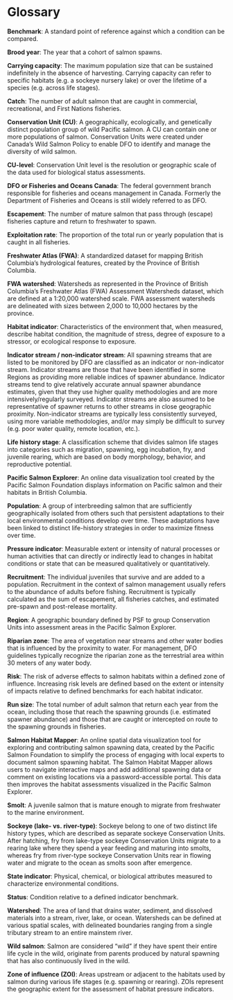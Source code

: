 # Glossary {#glossary .unnumbered}

**Benchmark**: A standard point of reference against which a condition can be compared. 

**Brood year**: The year that a cohort of salmon spawns.

**Carrying capacity**: The maximum population size that can be sustained indefinitely in the absence of harvesting. Carrying capacity can refer to specific habitats (e.g. a sockeye nursery lake) or over the lifetime of a species (e.g. across life stages). 

**Catch**: The number of adult salmon that are caught in commercial, recreational, and First Nations fisheries. 

**Conservation Unit (CU)**: A geographically, ecologically, and genetically distinct population group of wild Pacific salmon. A CU can contain one or more populations of salmon. Conservation Units were created under Canada’s Wild Salmon Policy to enable DFO to identify and manage the diversity of wild salmon.

**CU-level**: Conservation Unit level is the resolution or geographic scale of the data used for biological status assessments. 

**DFO or Fisheries and Oceans Canada**: The federal government branch  responsible for fisheries and oceans management in Canada. Formerly the Department of Fisheries and Oceans is still widely referred to as DFO. 

**Escapement**: The number of mature salmon that pass through (escape) fisheries capture and return to freshwater to spawn. 

**Exploitation rate**: The proportion of the total run or yearly population that is caught in all fisheries. 

**Freshwater Atlas (FWA)**: A standardized dataset for mapping British Columbia’s hydrological features, created by the Province of British Columbia. 

**FWA watershed**: Watersheds as represented in the Province of British Columbia’s Freshwater Atlas (FWA) Assessment Watersheds dataset, which are defined at a 1:20,000 watershed scale. FWA assessment watersheds are delineated with sizes between 2,000 to 10,000 hectares by the province. 

**Habitat indicator**: Characteristics of the environment that, when measured, describe habitat condition, the magnitude of stress, degree of exposure to a stressor, or ecological response to exposure. 

**Indicator stream / non-indicator stream**: All spawning streams that are listed to be monitored by DFO are classified as an indicator or non-indicator stream. Indicator streams are those that have been identified in some Regions as providing more reliable indices of spawner abundance. Indicator streams tend to give relatively accurate annual spawner abundance estimates, given that they use higher quality methodologies and are more intensively/regularly surveyed. Indicator streams are also assumed to be representative of spawner returns to other streams in close geographic proximity. Non-indicator streams are typically less consistently surveyed, using more variable methodologies, and/or may simply be difficult to survey (e.g. poor water quality, remote location, etc.).

**Life history stage**: A classification scheme that divides salmon life stages into categories such as migration, spawning, egg incubation, fry, and juvenile rearing, which are based on body morphology, behavior, and reproductive potential.

**Pacific Salmon Explorer**: An online data visualization tool created by the Pacific Salmon Foundation displays information on Pacific salmon and their habitats in British Columbia. 

**Population**: A group of interbreeding salmon that are sufficiently geographically isolated from others such that persistent adaptations to their local environmental conditions develop over time. These adaptations have been linked to distinct life-history strategies in order to maximize fitness over time. 

**Pressure indicator**: Measurable extent or intensity of natural processes or human activities that can directly or indirectly lead to changes in habitat conditions or state that can be measured qualitatively or quantitatively. 

**Recruitment**: The individual juveniles that survive and are added to a population. Recruitment in the context of salmon management usually refers to the abundance of adults before fishing. Recruitment is typically calculated as the sum of escapement, all fisheries catches, and estimated pre-spawn and post-release mortality. 

**Region**: A geographic boundary defined by PSF to group Conservation Units into assessment areas in the Pacific Salmon Explorer.

**Riparian zone**: The area of vegetation near streams and other water bodies that is influenced by the proximity to water. For management, DFO guidelines typically recognize the riparian zone as the terrestrial area within 30 meters of any water body.

**Risk**: The risk of adverse effects to salmon habitats within a defined zone of influence. Increasing risk levels are defined based on the extent or intensity of impacts relative to defined benchmarks for each habitat indicator.

**Run size**: The total number of adult salmon that return each year from the ocean, including those that reach the spawning grounds (i.e. estimated spawner abundance) and those that are caught or intercepted on route to the spawning grounds in fisheries. 

**Salmon Habitat Mapper**: An online spatial data visualization tool for exploring and contributing salmon spawning data, created by the Pacific Salmon Foundation to simplify the process of engaging with local experts to document salmon spawning habitat. The Salmon Habitat Mapper allows users to navigate interactive maps and add additional spawning data or comment on existing locations via a password-accessible portal. This data then improves the habitat assessments visualized in the Pacific Salmon Explorer. 

**Smolt**: A juvenile salmon that is mature enough to migrate from freshwater to the marine environment. 

**Sockeye (lake- vs. river-type)**: Sockeye belong to one of two distinct life history types, which are described as separate sockeye Conservation Units. After hatching, fry from lake-type sockeye Conservation Units migrate to a rearing lake where they spend a year feeding and maturing into smolts, whereas fry from river-type sockeye Conservation Units rear in flowing water and migrate to the ocean as smolts soon after emergence.

**State indicator**: Physical, chemical, or biological attributes measured to characterize environmental conditions. 

**Status**: Condition relative to a defined indicator benchmark. 

**Watershed**: The area of land that drains water, sediment, and dissolved materials into a stream, river, lake, or ocean. Watersheds can be defined at various spatial scales, with delineated boundaries ranging from a single tributary stream to an entire mainstem river. 

**Wild salmon**: Salmon are considered “wild” if they have spent their entire life cycle in the wild, originate from parents produced by natural spawning that has also continuously lived in the wild. 

**Zone of influence (ZOI)**: Areas upstream or adjacent to the habitats used by salmon during various life stages (e.g. spawning or rearing). ZOIs represent the geographic extent for the assessment of habitat pressure indicators. 
